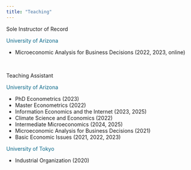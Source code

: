 ```yaml
---
title: "Teaching"
---
```


::: custom-title
Sole Instructor of Record
:::

[University of Arizona]{style="color: #086788;"}

-   Microeconomic Analysis for Business Decisions (2022, 2023, online)

<br>

::: custom-title
Teaching Assistant
:::

[University of Arizona]{style="color: #086788;"}

-   PhD Econometrics (2023)
-   Master Econometrics (2022)
-   Information Economics and the Internet (2023, 2025)
-   Climate Science and Economics (2022)
-   Intermediate Microeconomics (2024, 2025)
-   Microeconomic Analysis for Business Decisions (2021)
-   Basic Economic Issues (2021, 2022, 2023)

[University of Tokyo]{style="color: #086788;"}

-   Industrial Organization (2020)
